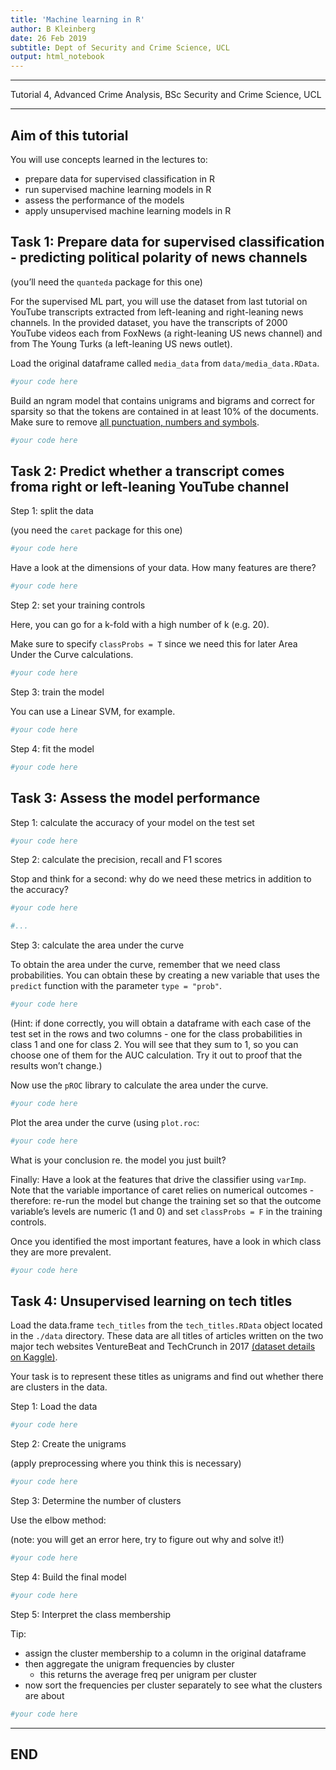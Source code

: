 ```yaml
---
title: 'Machine learning in R'
author: B Kleinberg
date: 26 Feb 2019
subtitle: Dept of Security and Crime Science, UCL
output: html_notebook
---
```


---

Tutorial 4, Advanced Crime Analysis, BSc Security and Crime Science, UCL

---

## Aim of this tutorial

You will use concepts learned in the lectures to:

- prepare data for supervised classification in R
- run supervised machine learning models in R
- assess the performance of the models
- apply unsupervised machine learning models in R


## Task 1: Prepare data for supervised classification - predicting political polarity of news channels

(you'll need the `quanteda` package for this one)

For the supervised ML part, you will use the dataset from last tutorial on YouTube transcripts extracted from left-leaning and right-leaning news channels. In the provided dataset, you have the transcripts of 2000 YouTube videos each from FoxNews (a right-leaning US news channel) and from The Young Turks (a left-leaning US news outlet).

Load the original dataframe called `media_data` from `data/media_data.RData`.

```r
#your code here

```

Build an ngram model that contains unigrams and bigrams and correct for sparsity so that the tokens are contained in at least 10% of the documents. Make sure to remove [all punctuation, numbers and symbols](https://data.library.virginia.edu/a-beginners-guide-to-text-analysis-with-quanteda/).

```r
#your code here

```

## Task 2: Predict whether a transcript comes froma right or left-leaning YouTube channel

Step 1: split the data

(you need the `caret` package for this one)

```r
#your code here

```

Have a look at the dimensions of your data. How many features are there?

```r
#your code here

```


Step 2: set your training controls

Here, you can go for a k-fold with a high number of k (e.g. 20).

Make sure to specify `classProbs = T` since we need this for later Area Under the Curve calculations.

```r
#your code here

```


Step 3: train the model

You can use a Linear SVM, for example.

```r
#your code here

```

Step 4: fit the model

```r
#your code here

```


## Task 3: Assess the model performance

Step 1: calculate the accuracy of your model on the test set

```r
#your code here

```

Step 2: calculate the precision, recall and F1 scores

Stop and think for a second: why do we need these metrics in addition to the accuracy?

```r
#your code here

#...
```

Step 3: calculate the area under the curve

To obtain the area under the curve, remember that we need class probabilities. You can obtain these by creating a new variable that uses the `predict` function with the parameter `type = "prob"`.

```r
#your code here

```

(Hint: if done correctly, you will obtain a dataframe with each case of the test set in the rows and two columns - one for the class probabilities in class 1 and one for class 2. You will see that they sum to 1, so you can choose one of them for the AUC calculation. Try it out to proof that the results won't change.)


Now use the `pROC` library to calculate the area under the curve.

```r
#your code here

```

Plot the area under the curve (using `plot.roc`:

```r
#your code here

```


What is your conclusion re. the model you just built?

Finally: Have a look at the features that drive the classifier using `varImp`. Note that the variable importance of caret relies on numerical outcomes - therefore: re-run the model but change the training set so that the outcome variable's levels are numeric (1 and 0) and set `classProbs = F` in the training controls.

Once you identified the most important features, have a look in which class they are more prevalent.

```r
#your code here

```


## Task 4: Unsupervised learning on tech titles

Load the data.frame `tech_titles` from the `tech_titles.RData` object located in the `./data` directory. These data are all titles of articles written on the two major tech websites VentureBeat and TechCrunch in 2017 [(dataset details on Kaggle)](https://www.kaggle.com/PromptCloudHQ/titles-by-techcrunch-and-venturebeat-in-2017).

Your task is to represent these titles as unigrams and find out whether there are clusters in the data.

Step 1: Load the data

```r
#your code here

```

Step 2: Create the unigrams

(apply preprocessing where you think this is necessary)

```r
#your code here

```

Step 3: Determine the number of clusters

Use the elbow method:

(note: you will get an error here, try to figure out why and solve it!)

```r
#your code here

```


Step 4: Build the final model

```r
#your code here

```

Step 5: Interpret the class membership

Tip: 

- assign the cluster membership to a column in the original dataframe
- then aggregate the unigram frequencies by cluster
    - this returns the average freq per unigram per cluster
- now sort the frequencies per cluster separately to see what the clusters are about

```r
#your code here

```



---

## END